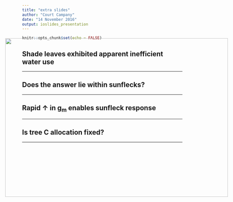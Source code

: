 ```yaml
---
title: "extra slides"
author: "Court Campany"
date: "14 November 2016"
output: ioslides_presentation
---
```


```r
knitr::opts_chunk$set(echo = FALSE)
```

## Shade leaves exhibited apparent inefficient water use
<hr>

<IMG STYLE="position:absolute; TOP: 175px; LEFT:175px; WIDTH:700px; HEIGHT:500px" SRC="img/ags2.png"> 

## Does the answer lie within sunflecks?
<hr>

<IMG STYLE="position:absolute; TOP:175px; LEFT:175px; WIDTH:700px; HEIGHT:500px" SRC="img/ags1.png">


## Rapid <strong>↑</strong> in g<sub>m</sub> enables sunfleck response
<hr>

<IMG STYLE="position:absolute; TOP:175px; LEFT:175px; WIDTH:700px; HEIGHT:500px" SRC="img/agm.png">

## Is tree C allocation fixed?
<hr>
<IMG STYLE="position:absolute; TOP:175px; LEFT:175px; WIDTH:700px; HEIGHT:500px" SRC="img/treeallocation.png">